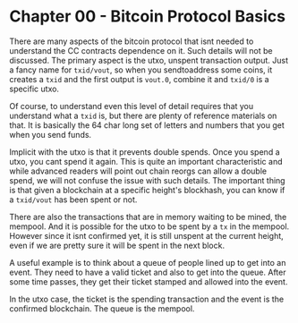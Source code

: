 
# Chapter 00 - Bitcoin Protocol Basics

There are many aspects of the bitcoin protocol that isnt needed to understand the CC contracts dependence on it. Such details will not be discussed. The primary aspect is the utxo, unspent transaction output. Just a fancy name for `txid/vout`, so when you sendtoaddress some coins, it creates a `txid` and the first output is `vout.0`, combine it and `txid/0` is a specific utxo.

Of course, to understand even this level of detail requires that you understand what a `txid` is, but there are plenty of reference materials on that. It is basically the 64 char long set of letters and numbers that you get when you send funds.

Implicit with the utxo is that it prevents double spends. Once you spend a utxo, you cant spend it again. This is quite an important characteristic and while advanced readers will point out chain reorgs can allow a double spend, we will not confuse the issue with such details. The important thing is that given a blockchain at a specific height's blockhash, you can know if a `txid/vout` has been spent or not.

There are also the transactions that are in memory waiting to be mined, the mempool. And it is possible for the utxo to be spent by a `tx` in the mempool. However since it isnt confirmed yet, it is still unspent at the current height, even if we are pretty sure it will be spent in the next block.

A useful example is to think about a queue of people lined up to get into an event. They need to have a valid ticket and also to get into the queue. After some time passes, they get their ticket stamped and allowed into the event.

In the utxo case, the ticket is the spending transaction and the event is the confirmed blockchain. The queue is the mempool.
